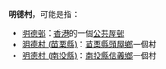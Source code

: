 '''明德村'''，可能是指：

*[[明德邨|明德邨]]：[[香港|香港]]的一個[[公共屋邨|公共屋邨]]
*[[明德村_(苗栗縣)|明德村 (苗栗縣)]]：[[苗栗縣|苗栗縣]][[頭屋鄉|頭屋鄉]]一個村
*[[明德村_(南投縣)|明德村 (南投縣)]]：[[南投縣|南投縣]][[信義鄉_(臺灣)|信義鄉]]一個村

{{消歧義|cat=三字地名消歧義}}